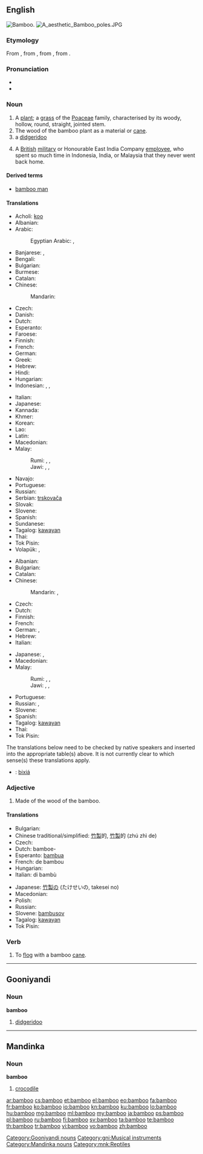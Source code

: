 ==English==
{{wikipedia}}
[[Image:Bamboo DSCN2465.jpg|thumb|right|Bamboo.]]
[[File:A aesthetic Bamboo poles.JPG|thumb]]

===Etymology===
From {{etyl|nl|en}} {{term|bamboe|lang=nl}}, from {{etyl|pt|en}} {{term|bambu|lang=pt}}, from {{etyl|ms|en}} {{term|bambu|lang=ms}}, from {{etyl|kn|en}} {{term|ಬಮ್ಬು|tr=bambu|lang=kn}}.

===Pronunciation===
* {{IPA|/bæmˈbu/}}
* {{audio|en-us-bamboo.ogg|Audio (US)}}

===Noun===
{{en-noun}}

# A [[plant]]; a [[grass]] of the [[Poaceae]] family, characterised by its woody, hollow, round, straight, jointed stem.
# The wood of the bamboo plant as a material or [[cane]].
# a [[didgeridoo]]
# {{context|slang}} A [[British]] [[military]] or Honourable East India Company [[employee]], who spent so much time in Indonesia, India, or Malaysia that they never went back home.

====Derived terms====
* [[bamboo man]]

====Translations====
{{trans-top|plant}}
* Acholi: [[koo#Acholi|koo]]
* Albanian: {{t+|sq|bambu}}
* Arabic: {{t-|ar|خيزران|m|tr=xayzaran, xayzuran|sc=Arab}}
*: Egyptian Arabic: {{tø|arz|خيزران|m|tr=xayzaran|sc=Arab}}, {{tø|arz|بامبو|m|tr=bambu|sc=Arab}}
* Banjarese: {{tø|bjn|buluh}}, {{tø|bjn|paring}}
* Bengali: {{t-|bn|বাঁশ|tr=bãsh|sc=Beng}}
* Bulgarian: {{t-|bg|бамбук|m|tr=bambúk}}
* Burmese: {{t|my|ဝါး|tr=wa:|sc=Mymr}}
* Catalan: {{t-|ca|bambú|m}}
* Chinese:
*: Mandarin: {{t|cmn|竹子|tr=zhúzi|sc=Hani}}
* Czech: {{t+|cs|bambus|m}}
* Danish: {{t|da|bambus|c}}
* Dutch: {{t+|nl|bamboe|n}}
* Esperanto: {{t-|eo|bambuo}}
* Faroese: {{t|fo|bambus|n}}
* Finnish: {{t+|fi|bambu}}
* French: {{t+|fr|bambou|m}}
* German: {{t+|de|Bambus|m}}
* Greek: {{t+|el|μπαμπού|n|tr=bamboú|sc=Grek}}
* Hebrew: {{t+|he|במבוק|m|tr=bambuq}}
* Hindi: {{t-|hi|बांस|tr=bāns|sc=Deva}}
* Hungarian: {{t+|hu|bambusz}}
* Indonesian: {{t+|id|buluh}}, {{t+|id|bambu}}, {{t+|id|aur}}
{{trans-mid}}
* Italian: {{t+|it|bambù|m}}
* Japanese: {{t+|ja|竹|tr=[[たけ]], take|sc=Jpan}}
* Kannada: {{t+|kn|ಬಿದಿರು|tr=bidiru|sc=Knda}}
* Khmer: {{t|km|ឫស្សី|tr=rɨhsəy|sc=Khmr}}
* Korean: {{t+|ko|대나무|tr=daenamu|sc=Kore}}
* Lao: {{t-|lo|ໄມ້ໄຜ່|tr=mai-phai|sc=Laoo}}
* Latin: {{t-|la|harundo Indica|f|alt=harundō Indica}}
* Macedonian: {{t-|mk|бамбус|m|tr=bámbus}}
* Malay: {{t|ms|pering}}
*: Rumi: {{t+|ms|buluh}}, {{t+|ms|bambu}}, {{t-|ms|aur}}
*: Jawi: {{t-|ms|بولوه|sc=Arab}}, {{t-|ms|بمبو|sc=Arab}}, {{t-|ms|اءور|sc=Arab}}
* Navajo: {{tø|nv|lókʼaatsoh}}
* Portuguese: {{t+|pt|bambu|m}}
* Russian: {{t+|ru|бамбук|m|tr=bambúk|sc=Cyrl}}
* Serbian: [[trskovača]] {{f}}
* Slovak: {{t|sk|bambus|m}}
* Slovene: {{t+|sl|bambus|m}}
* Spanish: {{t-|es|bambú|m}}
* Sundanese: {{t+|su|awi}}
* Tagalog: [[kawayan]]
* Thai: {{t-|th|ไผ่|tr=pài|sc=Thai}}
* Tok Pisin: {{t-|tpi|mambu}}
* Volapük: {{t+|vo|bambud}}, {{qualifier|obsolete}} {{t-|vo|lerid}}
{{trans-bottom}}

{{trans-top|wood}}
* Albanian: {{t+|sq|bambu}}
* Bulgarian: {{t-|bg|бамбук|m|tr=bambúk}}
* Catalan: {{t-|ca|bambú|m}}
* Chinese:
*: Mandarin: {{t|cmn|竹子|tr=zhúzi|sc=Hani}}, {{t|cmn|竹材|tr=zhúcái|sc=Hani}}
* Czech: {{t+|cs|bambus|m}}
* Dutch: {{t+|nl|bamboe|n}}
* Finnish: {{t+|fi|bambu}}
* French: {{t+|fr|bambou|m}}
* German: {{t+|de|Bambus|m}}, {{t+|de|Bambusrohr|n}}
* Hebrew: {{t+|he|במבוק|m|tr=bambuq}}
* Italian: {{t+|it|bambù|m}}
{{trans-mid}}
* Japanese: {{t+|ja|竹|tr=[[たけ]], take|sc=Jpan}}, {{t-|ja|竹材|tr=たけざい, takezai|sc=Jpan}}
* Macedonian: {{t-|mk|бамбус|m|tr=bámbus}}
* Malay:
*: Rumi: {{t+|ms|buluh}}, {{t+|ms|bambu}}, {{t-|ms|aur}}
*: Jawi: {{t-|ms|بولوه|sc=Arab}}, {{t-|ms|بمبو|sc=Arab}}, {{t-|ms|اءور|sc=Arab}}
* Portuguese: {{t+|pt|bambu|m}}
* Russian: {{t+|ru|бамбук|m|tr=bambúk|sc=Cyrl}}, {{t-|ru|бамбуковая трость|f|tr=bambúkovaja trostʹ|sc=Cyrl}}
* Slovene: {{t+|sl|bambus|m}}
* Spanish: {{t-|es|bambú|m}}
* Tagalog: [[kawayan]]
* Thai: {{t+|th|ไม้ไผ่|tr=máai pài|sc=Thai}}
* Tok Pisin: {{t-|tpi|mambu}}
{{trans-bottom}}

{{checktrans-top}}
<!--Remove this section once all the translations below have been transferred to the correct table(s).-->

The translations below need to be checked by native speakers and inserted into the appropriate table(s) above.  It is not currently clear to which sense(s) these translations apply.

* {{ttbc|zai}}: [[bixiá]]
{{trans-bottom}}

===Adjective===
{{en-adj|-}}

# Made of the wood of the bamboo.

====Translations====
{{trans-top|made of bamboo}}
* Bulgarian: {{t-|bg|бамбуков}}
* Chinese traditional/simplified: [[竹製]]的, [[竹製]]的 (zhú zhì de)
* Czech: {{t+|cs|bambusový|m}}
* Dutch: bamboe-
* Esperanto: [[bambua]]
* French: de bambou
* Hungarian: {{t+|hu|bambusz}}
* Italian: di bambù
{{trans-mid}}
* Japanese: [[竹製]]の (たけせいの, takesei no)
* Macedonian: {{t-|mk|бамбусов|m|tr=bámbusov}}
* Polish: {{t+|pl|bambus|m}}
* Russian: {{t+|ru|бамбуковый|tr=bambúkovyj}}
* Slovene: [[bambusov]]
* Tagalog: [[kawayan]]
* Tok Pisin: {{t-|tpi|mambu}}
{{trans-bottom}}

===Verb===
{{en-verb}}

# {{context|transitive}} To [[flog]] with a bamboo [[cane]].

----

==Gooniyandi==

===Noun===
'''bamboo'''

# [[didgeridoo]]

[[Category:Gooniyandi nouns]]
[[Category:gni:Musical instruments]]

----

==Mandinka==

===Noun===
'''bamboo'''

# [[crocodile]]

[[Category:Mandinka nouns]]
[[Category:mnk:Reptiles]]

[[ar:bamboo]]
[[cs:bamboo]]
[[et:bamboo]]
[[el:bamboo]]
[[eo:bamboo]]
[[fa:bamboo]]
[[fr:bamboo]]
[[ko:bamboo]]
[[io:bamboo]]
[[kn:bamboo]]
[[ku:bamboo]]
[[lo:bamboo]]
[[hu:bamboo]]
[[mg:bamboo]]
[[ml:bamboo]]
[[my:bamboo]]
[[ja:bamboo]]
[[ps:bamboo]]
[[pl:bamboo]]
[[ru:bamboo]]
[[fi:bamboo]]
[[sv:bamboo]]
[[ta:bamboo]]
[[te:bamboo]]
[[th:bamboo]]
[[tr:bamboo]]
[[vi:bamboo]]
[[vo:bamboo]]
[[zh:bamboo]]